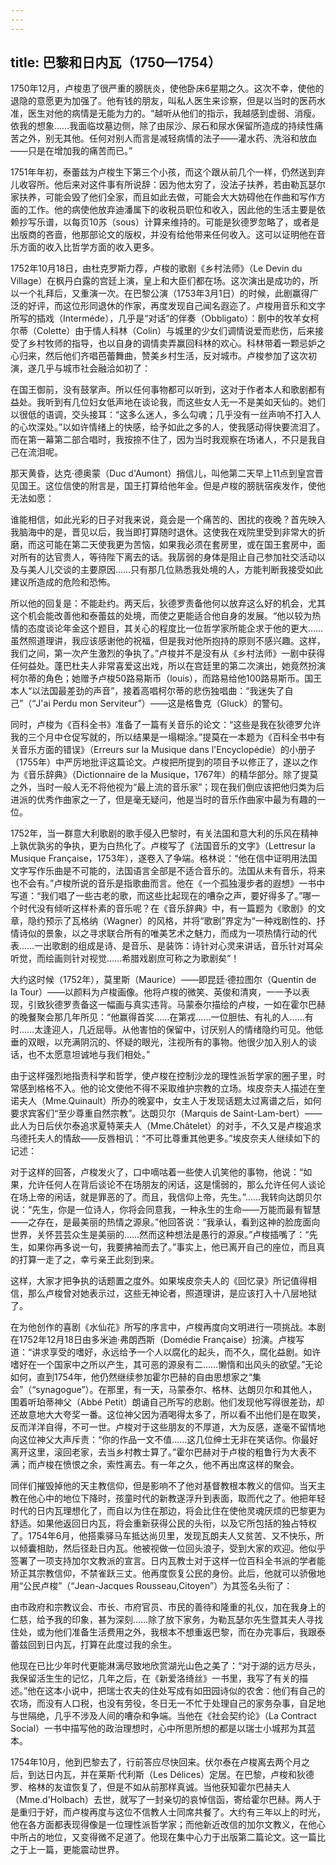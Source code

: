 ```yaml
---
---
---
```

title: 巴黎和日内瓦（1750—1754）
---




1750年12月，卢梭患了很严重的膀胱炎，使他卧床6星期之久。这次不幸，使他的退隐的意愿更为加强了。他有钱的朋友，叫私人医生来诊察，但是以当时的医药水准，医生对他的病情是无能为力的。“越听从他们的指示，我越感到虚弱、消瘦。依我的想象……我面临坟墓边侧，除了由尿沙、尿石和尿水保留所造成的持续性痛苦之外，别无其他。任何对别人而言是减轻病情的法子——灌水药、洗浴和放血——只是在增加我的痛苦而已。”

1751年年初，泰蕾兹为卢梭生下第三个小孩，而这个跟从前几个一样，仍然送到弃儿收容所。他后来对这件事有所说辞：因为他太穷了，没法子扶养，若由勒瓦瑟尔家扶养，可能会毁了他们全家，而且如此去做，可能会大大妨碍他在作曲和写作方面的工作。他的病使他放弃迪潘属下的收税员职位和收入，因此他的生活主要是依赖抄写乐谱，以每页10苏（sous）计算来维持的。可能是狄德罗忽略了，或者是出版商的吝啬，他那部论文的版权，并没有给他带来任何收入。这可以证明他在音乐方面的收入比哲学方面的收入更多。

1752年10月18日，由杜克罗斯力荐，卢梭的歌剧《乡村法师》（Le Devin du Village）在枫丹白露的宫廷上演，皇上和大臣们都在场。这次演出是成功的，所以一个礼拜后，又重演一次。在巴黎公演（1753年3月1日）的时候，此剧赢得广泛的好评，而这位形同退休的作家，再度发现自己闻名遐迩了。卢梭用音乐和文字所写的插戏（Interméde），几乎是“对话”的伴奏（Obbligato）：剧中的牧羊女柯尔蒂（Colette）由于情人科林（Colin）与城里的少女们调情说爱而悲伤，后来接受了乡村牧师的指导，也以自身的调情卖弄赢回科林的欢心。科林带着一颗忌妒之心归来，然后他们齐唱芭蕾舞曲，赞美乡村生活，反对城市。卢梭参加了这次初演，遂几乎与城市社会融洽如初了：

在国王御前，没有鼓掌声。所以任何事物都可以听到，这对于作者本人和歌剧都有益处。我听到有几位妇女低声地在谈论我，而这些女人无一不是美如天仙的。她们以很低的语调，交头接耳：“这多么迷人，多么勾魂；几乎没有一丝声响不打入人的心坎深处。”以如许情绪上的快感，给予如此之多的人，使我感动得快要流泪了。而在第一幕第二部合唱时，我按捺不住了，因为当时我观察在场诸人，不只是我自己在流泪呢。



那天黄昏，达克·德奥蒙（Duc d'Aumont）捎信儿，叫他第二天早上11点到皇宫晋见国王。这位信使的附言是，国王打算给他年金。但是卢梭的膀胱宿疾发作，使他无法如愿：

谁能相信，如此光彩的日子对我来说，竟会是一个痛苦的、困扰的夜晚？首先映入我脑海中的是，晋见以后，我当即打算随时退休。这使我在戏院里受到非常大的折磨，而这可能在第二天使我更为苦恼，如果我必须在套房里，或在国王套房中，面对所有的达官贵人，等待陛下离去的话。我孱弱的身体是阻止自己参加社交活动以及与美人儿交谈的主要原因……只有那几位熟悉我处境的人，方能判断我接受如此建议所造成的危险和恐怖。



所以他的回复是：不能赴约。两天后，狄德罗责备他何以放弃这么好的机会，尤其这个机会能改善他和泰蕾兹的处境，而使之更能适合他自身的发展。“他以较为热情的态度谈论年金这个题目，其关心的程度比一位哲学家所能企求于他的更大……虽然照道理讲，我应该感谢他的祝福，但是我对他所抱持的原则不感兴趣。这样，我们之间，第一次产生激烈的争执了。”卢梭并不是没有从《乡村法师》一剧中获得任何益处。蓬巴杜夫人非常喜爱这出戏，所以在宫廷里的第二次演出，她竟然扮演柯尔蒂的角色；她赠予卢梭50路易斯币（louis），而路易给他100路易斯币。国王本人“以法国最差劲的声音”，接着高唱柯尔蒂的悲伤独唱曲：“我迷失了自己”（“J'ai Perdu mon Serviteur”）——这是格鲁克（Gluck）的警句。

同时，卢梭为《百科全书》准备了一篇有关音乐的论文：“这些是我在狄德罗允许我的三个月中仓促写就的，所以结果是一塌糊涂。”提莫在一本题为《百科全书中有关音乐方面的错误》（Erreurs sur la Musique dans l'Encyclopédie）的小册子（1755年）中严厉地批评这篇论文。卢梭把所提到的项目予以修正了，遂以之作为《音乐辞典》（Dictionnaire de la Musique，1767年）的精华部分。除了提莫之外，当时一般人无不将他视为“最上流的音乐家”；现在我们倒应该把他归类为后进派的优秀作曲家之一了，但是毫无疑问，他是当时的音乐作曲家中最为有趣的一位。

1752年，当一群意大利歌剧的歌手侵入巴黎时，有关法国和意大利的乐风在精神上孰优孰劣的争执，更为白热化了。卢梭写了《法国音乐的文字》（Lettresur la Musique Française，1753年），遂卷入了争端。格林说：“他在信中证明用法国文字写作乐曲是不可能的，法国语言全部是不适合音乐的。法国从未有音乐，将来也不会有。”卢梭所说的音乐是指歌曲而言。他在《一个孤独漫步者的遐想》一书中写道：“我们唱了一些古老的歌，而这些比起现在的嘈杂之声，要好得多了。”哪一个时代没有倾听这样朴素的音乐呢？在《音乐辞典》中，有一篇题为《歌剧》的文章，隐约预示了瓦格纳（Wagner）的风格，并将“歌剧”界定为“一种戏剧性的、抒情诗似的景象，以之寻求联合所有的唯美艺术之魅力，而成为一项热情行动的代表……一出歌剧的组成是诗、是音乐、是装饰：诗针对心灵来讲话，音乐针对耳朵听觉，而绘画则针对视觉……希腊戏剧庶可称之为歌剧矣”！

大约这时候（1752年），莫里斯（Maurice）——即昆廷·德拉图尔（Quentin de la Tour）——以颜料为卢梭画像。他将卢梭的微笑、英俊和清爽，一一予以表现，引致狄德罗责备这一幅画与真实违背。马蒙泰尔描绘的卢梭，一如在霍尔巴赫的晚餐聚会那几年所见：“他赢得首奖……在第戎……一位胆怯、有礼的人……有时……太逢迎人，几近屈辱。从他害怕的保留中，讨厌别人的情绪隐约可见。他低垂的双眼，以充满阴沉的、怀疑的眼光，注视所有的事物。他很少加入别人的谈话，也不太愿意坦诚地与我们相处。”

由于这样强烈地指责科学和哲学，使卢梭在控制沙龙的理性派哲学家的圈子里，时常感到格格不入。他的论文使他不得不采取维护宗教的立场。埃皮奈夫人描述在奎诺夫人（Mme.Quinault）所办的晚宴中，女主人于发现话题太过离谱之后，如何要求宾客们“至少尊重自然宗教”。达朗贝尔（Marquis de Saint-Lam-bert）——此人为日后伏尔泰追求夏特莱夫人（Mme.Châtelet）的对手，不久又是卢梭追求乌德托夫人的情敌——反唇相讥：“不可比尊重其他更多。”埃皮奈夫人继续如下的记述：

对于这样的回答，卢梭发火了，口中嘀咕着一些使人讥笑他的事物，他说：“如果，允许任何人在背后谈论不在场朋友的闲话，这是懦弱的，那么允许任何人谈论在场上帝的闲话，就是罪恶的了。而且，我信仰上帝，先生。”……我转向达朗贝尔说：“先生，你是一位诗人，你将会同意我，一种永生的生命——万能而最有智慧——之存在，是最美丽的热情之源泉。”他回答说：“我承认，看到这神的脸庞面向世界，关怀芸芸众生是美丽的……然而这种想法是愚行的源泉。”卢梭插嘴了：“先生，如果你再多说一句，我要拂袖而去了。”事实上，他已离开自己的座位，而且真的打算一走了之，幸亏亲王此刻到来。



这样，大家才把争执的话题置之度外。如果埃皮奈夫人的《回忆录》所记值得相信，那么卢梭曾对她表示过，这些无神论者，照道理讲，是应该打入十八层地狱了。

在为他创作的喜剧《水仙花》所写的序言中，卢梭再度向文明进行一项挑战。本剧在1752年12月18日由多米迪·弗朗西斯（Domédie Française）扮演。卢梭写道：“讲求享受的嗜好，永远给予一个人以腐化的起头，而不久，腐化益剧。如许嗜好在一个国家中之所以产生，其可恶的源泉有二……懒惰和出风头的欲望。”无论如何，直到1754年，他仍然继续参加霍尔巴赫的自由思想家之“集会”（“synagogue”）。在那里，有一天，马蒙泰尔、格林、达朗贝尔和其他人，围着听珀蒂神父（Abbé Petit）朗诵自己所写的悲剧。他们发现他写得很差劲，却还故意地大大夸奖一番。这位神父因为酒喝得太多了，所以看不出他们是在取笑，反而洋洋自得，不可一世。卢梭对于这些朋友的不厚道，大为反感，遂毫不留情地向这位神父大声斥责：“你的作品一文不值……这几位绅士无非在笑话你。你最好离开这里，滚回老家，去当乡村教士算了。”霍尔巴赫对于卢梭的粗鲁行为大表不满；而卢梭在愤恨之余，索性离去。有一年之久，他不再出席这样的聚会。

同伴们摧毁掉他的天主教信仰，但是影响不了他对基督教根本教义的信仰。当天主教在他心中的地位下降时，孩童时代的新教遂浮升到表面，取而代之了。他把年轻时代的日内瓦理想化了，而自以为住在那边，将会比住在使他灵魂厌烦的巴黎更为舒适。如果他返回日内瓦，将会重新获得公民的头衔，以及它所包括的独占特权了。1754年6月，他搭乘驿马车抵达尚贝里，发现瓦朗夫人又贫苦、又不快乐，所以倾囊相助，然后径赴日内瓦。他被视做一位回头浪子，受到大家的欢迎。他似乎签署了一项支持加尔文教派的宣言。日内瓦教士对于这样一位百科全书派的学者能矫正其宗教信仰，不禁雀跃三丈。他再度恢复公民的身份。此后，他就可以骄傲地用“公民卢梭”（“Jean-Jacques Rousseau,Citoyen”）为其签名头衔了：

由市政府和宗教议会、市长、市府官员、市民的善待和隆重的礼仪，加在我身上的仁慈，给予我的印象，甚为深刻……除了放下家务，为勒瓦瑟尔先生暨其夫人寻找住处，或为他们准备生活费用之外，我根本不想重返巴黎，而在办完事后，我跟泰蕾兹回到日内瓦，打算在此度过我的余生。



他现在已比少年时代更能淋漓尽致地欣赏湖光山色之美了：“对于湖的远方尽头，我保留活生生的记忆，几年之后，在《新爱洛绮丝》一书里，我写了有关的描述。”他在这本小说中，把瑞士农夫的住处写成有如田园诗似的农舍：他们有自己的农场，而没有人口税，也没有劳役，冬日无一不忙于处理自己的家务杂事，自足地与世隔绝，几乎不涉及人间的嘈杂和争端。当他在《社会契约论》（La Contract Social）一书中描写他的政治理想时，心中所思所想的都是以瑞士小城邦为其蓝本。

1754年10月，他到巴黎去了，行前答应尽快回来。伏尔泰在卢梭离去两个月之后，到达日内瓦，并在莱斯·代利斯（Les Délices）定居。在巴黎，卢梭和狄德罗、格林的友谊恢复了，但是不如从前那样真诚。当他获知霍尔巴赫夫人（Mme.d'Holbach）去世，就写了一封亲切的哀悼信函，寄给霍尔巴赫。两人于是重归于好，而卢梭再度与这位不信教人士同席共餐了。大约有三年以上的时光，他在各方面都表现得像是一位理性派哲学家；而他新近改信的加尔文教义，在他心中所占的地位，又变得微不足道了。他现在集中心力于出版第二篇论文。这一篇比之于上一篇，更能震动世界。